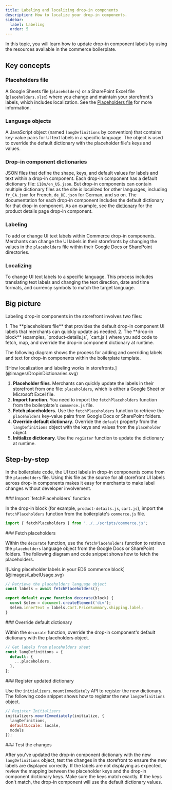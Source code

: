 ```yaml
---
title: Labeling and localizing drop-in components
description: How to localize your drop-in components.
sidebar:
  label: Labeling
  order: 5
---
```



In this topic, you will learn how to update drop-in component labels by using the resources available in the commerce boilerplate.

## Key concepts

<Vocabulary>

### Placeholders file

A Google Sheets file (`placeholders`) or a SharePoint Excel file (`placeholders.xlsx`) where you change and maintain your storefront's labels, which includes localization. See the [Placeholders file](/resources/placeholders/) for more information.

### Language objects

A JavaScript object (named `langDefinitions` by convention) that contains key-value pairs for UI text labels in a specific language. The object is used to override the default dictionary with the placeholder file's keys and values.

### Drop-in component dictionaries

JSON files that define the shape, keys, and default values for labels and text within a drop-in component. Each drop-in component has a default dictionary file: `i18n/en_US.json`. But drop-in components can contain multiple dictionary files as the site is localized for other languages, including `fr_CA.json` for French, `de_DE.json` for German, and so on. The documentation for each drop-in component includes the default dictionary for that drop-in component. As an example, see the [dictionary](/dropins/product-details/dictionary) for the product details page drop-in component.

### Labeling

To add or change UI text labels within Commerce drop-in components. Merchants can change the UI labels in their storefronts by changing the values in the `placeholders` file within their Google Docs or SharePoint directories.

### Localizing

To change UI text labels to a specific language. This process includes translating text labels and changing the text direction, date and time formats, and currency symbols to match the target language.

</Vocabulary>

## Big picture

Labeling drop-in components in the storefront involves two files:

<Steps>
1. The **placeholders file** that provides the default drop-in component UI labels that merchants can quickly update as needed.
2. The **drop-in block** (examples, `product-details.js`, `cart.js`) where you add code to fetch, map, and override the drop-in component dictionary at runtime.
</Steps>

The following diagram shows the process for adding and overriding labels and text for drop-in components within the boilerplate template.

<Diagram caption="How localization and labeling works in storefronts.">
  ![How localization and labeling works in storefronts.](@images/DropinDictionaries.svg)
</Diagram>

<Callouts>

1. **Placeholder files**. Merchants can quickly update the labels in their storefront from one file: `placeholders`, which is either a Google Sheet or Microsoft Excel file.
1. **Import function**. You need to import the `fetchPlaceholders` function from the boilerplate's `commerce.js` file.
1. **Fetch placeholders.** Use the `fetchPlaceholders` function to retrieve the `placeholders` key-value pairs from Google Docs or SharePoint folders.
1. **Override default dictionary**. Override the `default` property from the `langDefinitions` object with the keys and values from the `placeholder` object.
1. **Initialize dictionary**. Use the `register` function to update the dictionary at runtime.

</Callouts>

## Step-by-step

In the boilerplate code, the UI text labels in drop-in components come from the `placeholders` file. Using this file as the source for all storefront UI labels across drop-in components makes it easy for merchants to make label changes without developer involvement.

<Tasks>

<Task>
### Import `fetchPlaceholders` function

In the drop-in block (for example, `product-details.js`, `cart.js`), import the `fetchPlaceholders` function from the boilerplate's `commerce.js` file.

```javascript
import { fetchPlaceholders } from '../../scripts/commerce.js';
```
</Task>

<Task>
### Fetch placeholders

Within the `decorate` function, use the `fetchPlaceholders` function to retrieve the `placeholders` language object from the Google Docs or SharePoint folders. The following diagram and code snippet shows how to fetch the placeholders.

<Diagram caption="Using placeholder labels in your EDS commerce block">
  ![Using placeholder labels in your EDS commerce block](@images/LabelUsage.svg)
</Diagram>

```javascript
// Retrieve the placeholders language object
const labels = await fetchPlaceholders();

export default async function decorate(block) {
  const $elem = document.createElement('div');
  $elem.innerText = labels.Cart.PriceSummary.shipping.label;
}
```
</Task>

<Task>
### Override default dictionary

Within the `decorate` function, override the drop-in component's default dictionary with the placeholders object.

```javascript
// Get labels from placeholders sheet
const langDefinitions = {
  default: {
    ...placeholders,
  },
};
```
</Task>

<Task>
### Register updated dictionary

Use the `initializers.mountImmediately` API to register the new dictionary. The following code snippet shows how to register the new `langDefinitions` object.

```javascript
// Register Initializers
initializers.mountImmediately(initialize, {
  langDefinitions,
  defaultLocale: locale,
  models
});
```
</Task>

<Task>
### Test the changes

After you've updated the drop-in component dictionary with the new `langDefinitions` object, test the changes in the storefront to ensure the new labels are displayed correctly. If the labels are not displaying as expected, review the mapping between the placeholder keys and the drop-in component dictionary keys. Make sure the keys match exactly. If the keys don't match, the drop-in component will use the default dictionary values.
</Task>

</Tasks>
